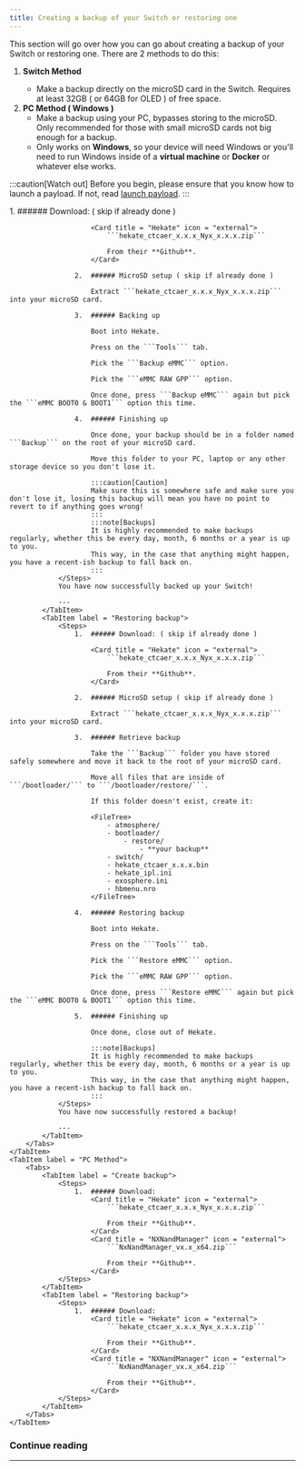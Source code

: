 ```yaml
---
title: Creating a backup of your Switch or restoring one
---
```


This section will go over how you can go about creating a backup of your Switch or restoring one. There are 2 methods to do this:

1. **Switch Method** <Badge text="Recommended" variant="success" />
    - Make a backup directly on the microSD card in the Switch. Requires at least 32GB ( or 64GB for OLED ) of free space.
2. **PC Method ( Windows )**
    - Make a backup using your PC, bypasses storing to the microSD. Only recommended for those with small microSD cards not big enough for a backup.
    - Only works on **Windows**, so your device will need Windows or you'll need to run Windows inside of a **virtual machine** or **Docker** or whatever else works.

:::caution[Watch out]
Before you begin, please ensure that you know how to launch a payload. If not, read [launch payload](/important/payload/).
:::


<Tabs>
    <TabItem label = "Switch Method">
        <Tabs>
            <TabItem label = "Create backup">
                <Steps>
                    1.  ###### Download: ( skip if already done )

                        <Card title = "Hekate" icon = "external">
                            ```hekate_ctcaer_x.x.x_Nyx_x.x.x.zip```

                            From their **Github**.
                        </Card>

                    2.  ###### MicroSD setup ( skip if already done )

                        Extract ```hekate_ctcaer_x.x.x_Nyx_x.x.x.zip``` into your microSD card.

                    3.  ###### Backing up

                        Boot into Hekate.

                        Press on the ```Tools``` tab.

                        Pick the ```Backup eMMC``` option.

                        Pick the ```eMMC RAW GPP``` option.

                        Once done, press ```Backup eMMC``` again but pick the ```eMMC BOOT0 & BOOT1``` option this time.

                    4.  ###### Finishing up

                        Once done, your backup should be in a folder named ```Backup``` on the root of your microSD card.

                        Move this folder to your PC, laptop or any other storage device so you don't lose it.

                        :::caution[Caution]
                        Make sure this is somewhere safe and make sure you don't lose it, losing this backup will mean you have no point to revert to if anything goes wrong!
                        :::
                        :::note[Backups]
                        It is highly recommended to make backups regularly, whether this be every day, month, 6 months or a year is up to you.
                        This way, in the case that anything might happen, you have a recent-ish backup to fall back on.
                        :::
                </Steps>
                You have now successfully backed up your Switch!

                ---
            </TabItem>
            <TabItem label = "Restoring backup">
                <Steps>
                    1.  ###### Download: ( skip if already done )

                        <Card title = "Hekate" icon = "external">
                            ```hekate_ctcaer_x.x.x_Nyx_x.x.x.zip```

                            From their **Github**.
                        </Card>

                    2.  ###### MicroSD setup ( skip if already done )

                        Extract ```hekate_ctcaer_x.x.x_Nyx_x.x.x.zip``` into your microSD card.

                    3.  ###### Retrieve backup

                        Take the ```Backup``` folder you have stored safely somewhere and move it back to the root of your microSD card.

                        Move all files that are inside of ```/bootloader/``` to ```/bootloader/restore/```.

                        If this folder doesn't exist, create it:

                        <FileTree>
                            - atmosphere/
                            - bootloader/
                                - restore/
                                    - **your backup**
                            - switch/
                            - hekate_ctcaer_x.x.x.bin
                            - hekate_ipl.ini
                            - exosphere.ini
                            - hbmenu.nro
                        </FileTree>

                    4.  ###### Restoring backup

                        Boot into Hekate.

                        Press on the ```Tools``` tab.

                        Pick the ```Restore eMMC``` option.

                        Pick the ```eMMC RAW GPP``` option.

                        Once done, press ```Restore eMMC``` again but pick the ```eMMC BOOT0 & BOOT1``` option this time.

                    5.  ###### Finishing up

                        Once done, close out of Hekate.

                        :::note[Backups]
                        It is highly recommended to make backups regularly, whether this be every day, month, 6 months or a year is up to you.
                        This way, in the case that anything might happen, you have a recent-ish backup to fall back on.
                        :::
                </Steps>
                You have now successfully restored a backup!

                ---
            </TabItem>
        </Tabs>
    </TabItem>
    <TabItem label = "PC Method">
        <Tabs>
            <TabItem label = "Create backup">
                <Steps>
                    1.  ###### Download:
                        <Card title = "Hekate" icon = "external">
                            ```hekate_ctcaer_x.x.x_Nyx_x.x.x.zip```

                            From their **Github**.
                        </Card>
                        <Card title = "NXNandManager" icon = "external">
                            ```NxNandManager_vx.x_x64.zip```

                            From their **Github**.
                        </Card>
                </Steps>
            </TabItem>
            <TabItem label = "Restoring backup">
                <Steps>
                    1.  ###### Download:
                        <Card title = "Hekate" icon = "external">
                            ```hekate_ctcaer_x.x.x_Nyx_x.x.x.zip```

                            From their **Github**.
                        </Card>
                        <Card title = "NXNandManager" icon = "external">
                            ```NxNandManager_vx.x_x64.zip```

                            From their **Github**.
                        </Card>
                </Steps>
            </TabItem>
        </Tabs>
    </TabItem>
</Tabs>

### Continue reading

---